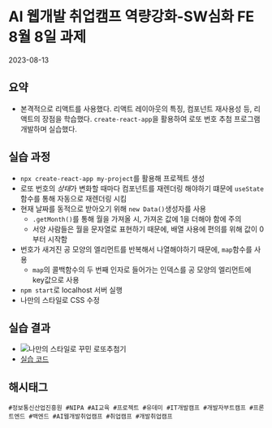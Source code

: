 
# AI 웹개발 취업캠프 역량강화-SW심화 FE 8월 8일 과제
<time>2023-08-13</time>

## 요약
- 본격적으로 리액트를 사용했다. 리액트 레이아웃의 특징, 컴포넌트 재사용성 등, 리액트의 장점을 학습했다. ```create-react-app```을 활용하여 로또 번호 추첨 프로그램 개발하며 실습했다.

## 실습 과정
- ```npx create-react-app my-project```를 활용해 프로젝트 생성
- 로또 번호의 *상태*가 변화할 때마다 컴포넌트를 재렌더링 해야하기 떄문에 ```useState``` 함수를 통해 자동으로 재렌더링 시킴
- 현재 날짜를 동적으로 받아오기 위해 ```new Data()```생성자를 사용
    - ```.getMonth()```를 통해 월을 가져올 시, 가져온 값에 1을 더해야 함에 주의
    - 서양 사람들은 월을 문자열로 표현하기 때문에, 배열 사용에 편의를 위해 값이 0부터 시작함
- 번호가 새겨진 공 모양의 엘리먼트를 반복해서 나열해야하기 때문에, ```map```함수를 사용
    - ```map```의 콜백함수의 두 번째 인자로 들어가는 인덱스를 공 모양의 엘리먼트에 key값으로 사용
- ```npm start```로 localhost 서버 실행
- 나만의 스타일로 CSS 수정

## 실습 결과
- <Image src={img1}
    alt="나만의 스타일로 꾸민 로또추첨기" />
- [실습 코드](https://github.com/naruteride/Seoul-ICT-Web-Base/tree/main/%EC%97%AD%EB%9F%89%EA%B0%95%ED%99%94-SW%EC%8B%AC%ED%99%94-%ED%94%84%EB%A1%A0%ED%8A%B8%EC%97%94%EB%93%9C/2%ED%9A%8C%EC%B0%A8/my-app)

## 해시태그
    #정보통신산업진흥원 #NIPA #AI교육 #프로젝트 #유데미 #IT개발캠프 #개발자부트캠프 #프론트엔드 #백엔드 #AI웹개발취업캠프 #취업캠프 #개발취업캠프 